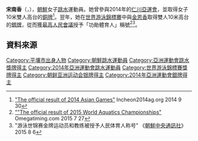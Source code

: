 {{noteTA|G1=Aquatics}}
{{Infobox sportsperson
|image       = 
|caption     =
|name        = 宋南香
|nickname    =
|birth_date  = {{birth_date_and_age|1996|5|6}}
|website     =
|birth_place = {{DPRK-PRK}}[[平壤市|平壤市]]
|nationality = {{DPRK}}
|residence   = 
|height      = 
|weight      =  
|retired     =
|country       = {{PRK}}
|sport         = [[跳水|跳水]]
|event         = 10米高台
|rank          =
|club          =
|collegeteam   =
|partner       = 
|former_partner =
|coach         =
|medaltemplates= <!-- see [[Template:MedalRelatedTemplates|Template:MedalRelatedTemplates]] -->
{{Medal|Sport|女子[[跳水|跳水]]}}
{{Medal|Country|{{PRK}}}}
{{MedalCompetition|[[世界游泳錦標賽|世界游泳錦標賽]]}}
{{Medal|Bronze|[[2015年世界游泳錦標賽|2015年 喀山]]|[[2015年世界游泳錦標賽跳水比賽|10米雙人高台]]}}
{{MedalCompetition|[[亞洲運動會|亞洲運動會]]}}
{{Medal|Silver|[[2014年亞洲運動會|2014年 仁川]]|[[2014年亞洲運動會跳水比賽|10米雙人高台]]}}
}}

'''宋南香'''（{{lang|ko|송남향}}，{{bd|1996年|5月6日|||}}），[[朝鮮|朝鮮]]女子[[跳水|跳水]]運動員。她曾參與2014年的[[2014年亞洲運動會|仁川亞運會]]，並取得女子10米雙人高台的[[銅牌|銅牌]]<ref>[http://www.incheon2014ag.org/Sports/DV/Result?RSC=DVW202101&lang=en "The official result of 2014 Asian Games"] {{Wayback|url=http://www.incheon2014ag.org/Sports/DV/Result?RSC=DVW202101&lang=en |date=20150924051015 }} Incheon2014ag.org 2014 9 30</ref>。翌年，她在[[2015年世界游泳錦標賽|世界游泳錦標賽]]中與[[金恩香|金恩香]]取得雙人10米高台的[[銀牌|銀牌]]，從而獲[[最高人民會議|最高人民會議]]授予「功勛體育人」稱號<ref>[http://www.omegatiming.com/File/Download?id=00010F0006020504FFFFFFFFFFFFFF02 ""The official result of 2015 World Aquatics Championships"] {{Wayback|url=http://www.omegatiming.com/File/Download?id=00010F0006020504FFFFFFFFFFFFFF02 |date=20150924141332 }} Omegatiming.com 2015 7 27</ref><ref>"游泳世锦赛金牌运动员和教练被授予人民体育人称号" 《[[朝鮮中央通訊社|朝鮮中央通訊社]]》 2015 8 6</ref>。

==資料來源==
{{reflist}}
{{DEFAULTSORT:Song Nam-hyang}}
[[Category:平壤市出身人物|Category:平壤市出身人物]]
[[Category:朝鮮跳水運動員|Category:朝鮮跳水運動員]]
[[Category:亞洲運動會跳水獎牌得主|Category:亞洲運動會跳水獎牌得主]]
[[Category:2014年亞洲運動會跳水運動員|Category:2014年亞洲運動會跳水運動員]]
[[Category:世界游泳錦標賽獎牌得主|Category:世界游泳錦標賽獎牌得主]]
[[Category:朝鲜亚洲运动会银牌得主|Category:朝鲜亚洲运动会银牌得主]]
[[Category:2014年亞洲運動會銀牌得主|Category:2014年亞洲運動會銀牌得主]]
{{korea-bio-stub}}